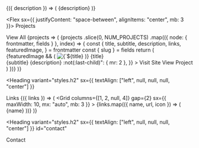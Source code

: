 ---
---


<SiteMetaData>
  {({ description }) => (
    <Box as="p" sx={{ bg: "muted", p: 3, borderRadius: 4 }}>
      {description}
    </Box>
  )}
</SiteMetaData>

<Divider />

<Flex sx={{ justifyContent: "space-between", alignItems: "center", mb: 3 }}>
  <Heading variant="styles.h2" mb="0">
    Projects
  </Heading>
  <Link variant="heading" href="/projects/">
    View All
  </Link>
</Flex>

<SourceList filter="projects">
  {projects => (
    <Grid columns={[1, null, null, null, 2, null, 3]}>
      {projects
        .slice(0, NUM_PROJECTS)
        .map(({ node: { frontmatter, fields } }, index) => {
          const {
            title,
            subtitle,
            description,
            links,
            featuredImage,
          } = frontmatter
          const { slug } = fields
          return (
            <Card key={title}>
              <Flex sx={{ flexDirection: "column", height: "100%" }}>
                <Flex mb="3">
                  {featuredImage && (
                    <Img
                      fixed={featuredImage.childImageSharp.fixed}
                      alt={`${title} icon`}
                      imgStyle={{ borderRadius: theme.radii[3] }}
                    />
                  )}
                  <Box ml="3">
                    <Link href={slug} variant="title">
                      {title}
                    </Link>
                    <br />
                    <Text>{subtitle}</Text>
                  </Box>
                </Flex>
                <Text sx={{ flex: "1 1 auto" }}>{description}</Text>
                <Box
                  sx={{
                    mt: 3,
                    textAlign: "right",
                    "& > :not(:last-child)": { mr: 2 },
                  }}
                >
                  <Link variant="button" href={links.site}>
                    <Icon icon="external" />
                    Visit Site
                  </Link>
                  <Link variant="button" href={slug}>
                    <Icon icon="eye" />
                    View Project
                  </Link>
                </Box>
              </Flex>
            </Card>
          )
        })}
    </Grid>
  )}
</SourceList>

<Divider />

<Heading
  variant="styles.h2"
  sx={{ textAlign: ["left", null, null, null, "center"] }}
>
  Links
</Heading>
<SiteMetaData>
  {({ links }) => (
    <Grid
      columns={[1, 2, null, 4]}
      gap={2}
      sx={{ maxWidth: 10, mx: "auto", mb: 3 }}
    >
      {links.map(({ name, url, icon }) => (
        <Link key={name} variant="button" href={url}>
          <Icon icon={icon} />
          {name}
        </Link>
      ))}
    </Grid>
  )}
</SiteMetaData>

<Divider />

<Heading
  variant="styles.h2"
  sx={{ textAlign: ["left", null, null, null, "center"] }}
  id="contact"
>
  Contact
</Heading>
<ContactForm />
